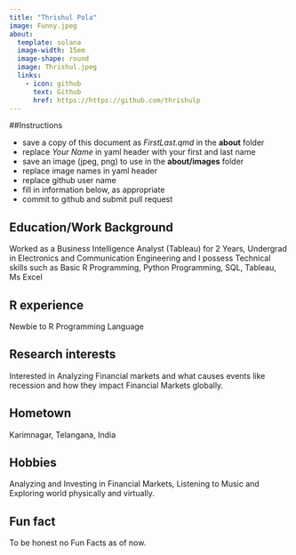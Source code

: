 ```yaml
---
title: "Thrishul Pola"
image: Funny.jpeg
about:
  template: solana
  image-width: 15em
  image-shape: round
  image: Thrishul.jpeg
  links:
    - icon: github
      text: Github
      href: https://https://github.com/thrishulp
---
```


##Instructions

-   save a copy of this document as *FirstLast.qmd* in the **about** folder
-   replace *Your Name* in yaml header with your first and last name
-   save an image (jpeg, png) to use in the **about/images** folder
-   replace image names in yaml header
-   replace github user name
-   fill in information below, as appropriate
-   commit to github and submit pull request

## Education/Work Background

Worked as a Business Intelligence Analyst (Tableau) for 2 Years, Undergrad in Electronics and Communication Engineering and I possess Technical skills such as Basic R Programming, Python Programming, SQL, Tableau, Ms Excel

## R experience

Newbie to R Programming Language

## Research interests

Interested in Analyzing Financial markets and what causes events like recession and how they impact Financial Markets globally.

## Hometown

Karimnagar, Telangana, India

## Hobbies

Analyzing and Investing in Financial Markets, Listening to Music and Exploring world physically and virtually.

## Fun fact

To be honest no Fun Facts as of now.
